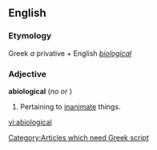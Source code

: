 ==English==

===Etymology===
Greek ''a'' privative + English ''[[biological]]'' [[Category:Articles which need Greek script]]

===Adjective===
'''abiological'''  (''no'' {{compar}} ''or'' {{superl}})

# Pertaining to [[inanimate]] things.

[[vi:abiological]]